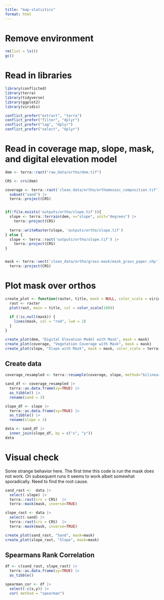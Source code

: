 ```yaml
---
title: "map-statistics"
format: html
---
```


# Remove environment

```r
rm(list = ls())
gc()  
```

# Read in libraries

```r
library(conflicted)
library(terra)
library(tidyverse)
library(ggplot2)
library(viridis)

conflict_prefer("extract", "terra")
conflict_prefer("filter", "dplyr")
conflict_prefer("lag", "dplyr")
conflict_prefer("select", "dplyr")
```

# Read in coverage map, slope, mask, and digital elevation model

```r
dem <- terra::rast("raw_data/ortho/dem.tif")

CRS <- crs(dem)

coverage <- terra::rast('clean_data/ortho/orthomosaic_composition.tif') |>
  subset("sand") |>
  terra::project(CRS)


if(!file.exists('outputs/ortho/slope.tif')){
  slope <- terra::terrain(dem, v="slope", unit="degrees") |>
    terra::project(CRS)
  
  terra::writeRaster(slope, 'outputs/ortho/slope.tif')
} else {
  slope <- terra::rast('outputs/ortho/slope.tif') |>
    terra::project(CRS)
}


mask <- terra::vect('clean_data/ortho/grass-mask/mask_grass_paper.shp') |>
  terra::project(CRS)
```

# Plot mask over orthos

```r
create_plot <- function(raster, title, mask = NULL, color_scale = viridis::viridis) {
  rast <- raster
  plot(rast, main = title, col = color_scale(100))
  
  if (!is.null(mask)) {
    lines(mask, col = "red", lwd = 2)
  }
}

create_plot(dem, "Digital Elevation Model with Mask", mask = mask)
create_plot(coverage, "Vegetation Coverage with Mask", mask = mask)
create_plot(slope, "Slope with Mask", mask = mask, color_scale = terrain.colors)
```

## Create data

```r
coverage_resampled <- terra::resample(coverage, slope, method="bilinear")

sand_df <- coverage_resampled |>
  terra::as.data.frame(xy=TRUE) |>
  as_tibble() |>
  rename(sand = 3)

slope_df <- slope |>
  terra::as.data.frame(xy=TRUE) |>
  as_tibble() |>
  rename(slope = 3)

data <- sand_df |> 
  inner_join(slope_df, by = c("x", "y"))
data
```

# Visual check

Some strange behavior here. The first time this code is run the mask does not work. On subsequent runs it seems to work albeit somewhat sporadically. Need to find the root cause. 

```r
sand_rast <-  data |>
  select(-slope) |>
  terra::rast(crs = CRS)  |>
  terra::mask(mask, inverse=TRUE)

slope_rast <- data |>
  select(-sand) |>
  terra::rast(crs = CRS)  |>
  terra::mask(mask, inverse=TRUE)

create_plot(sand_rast, "Sand", mask=mask)
create_plot(slope_rast, "Slope", mask=mask)
```


## Spearmans Rank Correlation 

```r
df <- c(sand_rast, slope_rast) |>
  terra::as.data.frame(xy=TRUE) |>
  as_tibble()

spearman_cor <- df |>
  select(-c(x,y)) |> 
  cor( method = "spearman")
```


